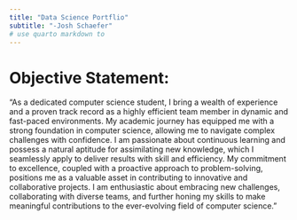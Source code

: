 ```yaml
---
title: "Data Science Portflio"
subtitle: "-Josh Schaefer"
# use quarto markdown to 
---
```


# Objective Statement:
"As a dedicated computer science student, I bring a wealth of experience and a proven track record as a highly efficient team member in dynamic and fast-paced environments. My academic journey has equipped me with a strong foundation in computer science, allowing me to navigate complex challenges with confidence. I am passionate about continuous learning and possess a natural aptitude for assimilating new knowledge, which I seamlessly apply to deliver results with skill and efficiency. My commitment to excellence, coupled with a proactive approach to problem-solving, positions me as a valuable asset in contributing to innovative and collaborative projects. I am enthusiastic about embracing new challenges, collaborating with diverse teams, and further honing my skills to make meaningful contributions to the ever-evolving field of computer science."


